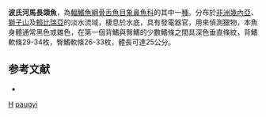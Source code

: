 {{Speciesbox 
| taxon = Hippopotamyrus paugyi
| status = LC
| status_system = IUCN3.1
| authority = [[Lévêque|Lévêque]] & [[Bigorne|Bigorne]], 1985
}}

'''波氏河馬長頜魚'''，為[[輻鰭魚綱|輻鰭魚綱]][[骨舌魚目|骨舌魚目]][[象鼻魚科|象鼻魚科]]的其中一[[種|種]]。分布於[[非洲|非洲]][[幾內亞|幾內亞]]、[[塞拉利昂|獅子山]]及[[賴比瑞亞|賴比瑞亞]]的淡水流域，棲息於水底，具有發電器官，用來偵測獵物，本魚身體通常黑色或雜色，在第一個背鰭與臀鰭的少數鰭條之間具深色垂直條紋，背鰭軟條29-34枚，臀鰭軟條26-33枚，體長可達25公分。

==参考文献==
*{{FishBase_species|genus=Hippopotamyrus|species=paugyi|year=2012|month=3}}
{{Taxonbar}}

[[Category:1985年描述的鱼类|H]]
[[Category:河馬長頜魚屬|paugyi]]